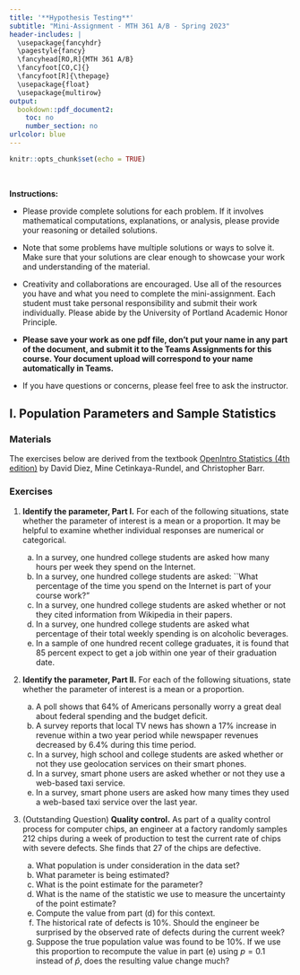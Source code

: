 ```yaml
---
title: '**Hypothesis Testing**'
subtitle: "Mini-Assignment - MTH 361 A/B - Spring 2023"
header-includes: |
  \usepackage{fancyhdr}
  \pagestyle{fancy}
  \fancyhead[RO,R]{MTH 361 A/B}
  \fancyfoot[CO,C]{}
  \fancyfoot[R]{\thepage}
  \usepackage{float}
  \usepackage{multirow}
output:
  bookdown::pdf_document2:
    toc: no
    number_section: no
urlcolor: blue
---
```


```r
knitr::opts_chunk$set(echo = TRUE)
```

\

**Instructions:**
 
 * Please provide complete solutions for each problem. If it involves mathematical computations, explanations, or analysis, please provide your reasoning or detailed solutions.
 
 * Note that some problems have multiple solutions or ways to solve it. Make sure that your solutions are clear enough to showcase your work and understanding of the material.
 
 * Creativity and collaborations are encouraged. Use all of the resources you have and what you need to complete the mini-assignment. Each student must take personal responsibility and submit their work individually. Please abide by the University of Portland Academic Honor Principle.
 
 * **Please save your work as one pdf file, don't put your name in any part of the document, and submit it to the Teams Assignments for this course. Your document upload will correspond to your name automatically in Teams.**
 
 * If you have questions or concerns, please feel free to ask the instructor.

\newpage

## I. Population Parameters and Sample Statistics

### Materials

The exercises below are derived from the textbook [OpenIntro Statistics (4th edition)](https://www.openintro.org/book/os/){target="_blank"} by David Diez, Mine Cetinkaya-Rundel, and Christopher Barr.

### Exercises

1. **Identify the parameter, Part I.** For each of the following situations, state  whether the parameter of interest is a mean or a proportion. It may be helpful  to examine whether individual responses are numerical or categorical.

    a. In a survey, one hundred college students are asked how many hours per week they spend on the Internet.
    b. In a survey, one hundred college students are asked: ``What percentage of the time you spend on the Internet is part of your course work?"
    c. In a survey, one hundred college students are asked whether or not they cited information from Wikipedia in their papers.
    d. In a survey, one hundred college students are asked what percentage of their total weekly spending is on alcoholic beverages.
    e. In a sample of one hundred recent college graduates, it is found that 85 percent expect to get a job within one year of their graduation date.

2. **Identify the parameter, Part II.** For each of the following situations, state whether the parameter of interest is a mean or a proportion. 

    a. A poll shows that 64\% of Americans personally worry a great deal about  federal spending and the budget deficit.
    b. A survey reports that local TV news has shown a 17\% increase in revenue  within a two year period while newspaper revenues decreased by 6.4\% during this  time period.
    c. In a survey, high school and college students are asked whether or not  they use geolocation services on their smart phones.
    d. In a survey, smart phone users are asked whether or not they use a web-based taxi service.
    e. In a survey, smart phone users are asked how many times they used a web-based taxi service over the last year.

3. (Outstanding Question) **Quality control.** As part of a quality control process for computer chips, an engineer at a factory randomly samples 212 chips during a week of production to test the current rate of chips with severe defects. She finds that 27 of the chips are defective.

    a. What population is under consideration in the data set?
    b. What parameter is being estimated?
    c. What is the point estimate for the parameter?
    d. What is the name of the statistic we use to measure the uncertainty of the point estimate?
    e. Compute the value from part (d) for this context.
    f. The historical rate of defects is 10\%. Should the engineer be surprised by the observed rate of defects during the current week?
    g. Suppose the true population value was found to be 10\%.
    If we use this proportion to recompute the value in part (e) using $p = 0.1$ instead of $\hat{p}$, does the resulting value change much?
